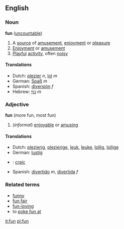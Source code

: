 ==English==
===Noun===
'''fun''' ([[uncountable]])
#A [[source]] of [[amusement]], [[enjoyment]] or [[pleasure]]
#[[Enjoyment]] or [[amusement]]
#[[Playful]] [[activity]], often [[noisy]]

====Translations====
*Dutch: [[plezier]] ''n'', [[lol]] ''m''
*German: [[Spaß]] ''m''
*Spanish: [[diversión]] ''f''
*Hebrew: [[כף]] ''m''

===Adjective===
'''fun''' (more fun, most fun)
#(''informal'') [[enjoyable]] or [[amusing]]

====Translations====
*Dutch: [[plezierig]], [[plezierige]], [[leuk]], [[leuke]], [[lollig]], [[lollige]]
*German: [[lustig]]
*{{ga}}: [[craic]]
*Spanish: [[divertido]] ''m'', [[divertida]] ''f''

===Related terms===
*[[funny]]
*[[fun fair]]
*[[fun-loving]]
*to [[poke fun at]]

[[it:fun]]
[[pl:fun]]